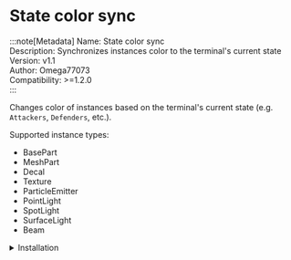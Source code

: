 # State color sync

:::note[Metadata]
	Name: State color sync <br/>
	Description: Synchronizes instances color to the terminal's current state <br/>
	Version: v1.1 <br/>
	Author: Omega77073 <br/>
	Compatibility: >=1.2.0 <br/>
:::


Changes color of instances based on the terminal's current state (e.g. `Attackers`, `Defenders`, etc.).

Supported instance types:
- BasePart
- MeshPart
- Decal
- Texture
- ParticleEmitter
- PointLight
- SpotLight
- SurfaceLight
- Beam

<details>
	<summary>Installation</summary>
	
    1. Get the [model]("https://create.roblox.com/store/asset/112231468759111")
    2. Place the model in `Terminal > Addons`
    3. Add instances where all children will be colored by adding an `ObjectValue` to `Addon > Configuration`
	4. (Modify the colors by editing attributes of `Addon > Configuration`)
    5. Load the addon in the server file using `wrapper:AddAddon(script.Parent.Addons.StateColorSync)`
</details>


